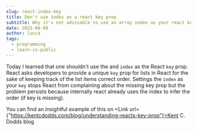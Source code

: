 ```yaml
---
slug: react-index-key
title: Don't use index as a react key prop
subtitle: Why it's not advisable to use an array index as your react key prop
date: 2022-06-09
author: lucca
tags:
  - programming
  - learn-in-public
---
```


Today I learned that one shouldn't use the and `index` as the React `key` prop.
React asks developers to provide a unique `key` prop for lists in React for the sake of keeping track of the list items correct order.
Settings the `index` as your `key` stops React from complaining about the missing key prop but the problem persists because internally react already uses the index to infer the order (if key is missing).

You can find an insightful example of this on <Link url={"https://kentcdodds.com/blog/understanding-reacts-key-prop"}>Kent C. Dodds blog</Link>
